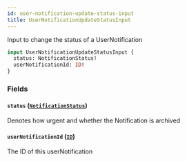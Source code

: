 ```yaml
---
id: user-notification-update-status-input
title: UserNotificationUpdateStatusInput
---
```



Input to change the status of a UserNotification


```graphql
input UserNotificationUpdateStatusInput {
  status: NotificationStatus!
  userNotificationId: ID!
}
```


### Fields

#### `status` ([`NotificationStatus`](/developers/shared-apis/adminidentity-api/graphql/reference/enums/notification-status))

Denotes how urgent and whether the Notification is archived


#### `userNotificationId` ([`ID`](/developers/shared-apis/adminidentity-api/graphql/reference/scalars/id))

The ID of this userNotification




